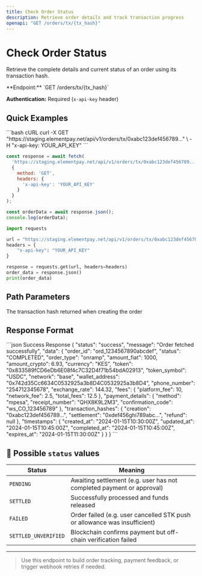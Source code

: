 ```yaml
---
title: Check Order Status
description: Retrieve order details and track transaction progress
openapi: "GET /orders/tx/{tx_hash}"
---
```


# Check Order Status

Retrieve the complete details and current status of an order using its transaction hash.

<Info>
**Endpoint:** `GET /orders/tx/{tx_hash}`

**Authentication:** Required (`x-api-key` header)
</Info>

## Quick Examples

<CodeGroup>
```bash cURL
curl -X GET "https://staging.elementpay.net/api/v1/orders/tx/0xabc123def456789..." \
  -H "x-api-key: YOUR_API_KEY"
```

```javascript JavaScript
const response = await fetch(
  'https://staging.elementpay.net/api/v1/orders/tx/0xabc123def456789...',
  {
    method: 'GET',
    headers: {
      'x-api-key': 'YOUR_API_KEY'
    }
  }
);

const orderData = await response.json();
console.log(orderData);
```

```python Python
import requests

url = "https://staging.elementpay.net/api/v1/orders/tx/0xabc123def456789..."
headers = {
    "x-api-key": "YOUR_API_KEY"
}

response = requests.get(url, headers=headers)
order_data = response.json()
print(order_data)
```
</CodeGroup>

## Path Parameters

<ParamField path="tx_hash" type="string" required>
  The transaction hash returned when creating the order
</ParamField>

## Response Format

<ResponseExample>
```json Success Response
{
  "status": "success",
  "message": "Order fetched successfully",
  "data": {
    "order_id": "ord_1234567890abcdef",
    "status": "COMPLETED",
    "order_type": "onramp",
    "amount_fiat": 1000,
    "amount_crypto": 6.93,
    "currency": "KES",
    "token": "0x833589fCD6eDb6E08f4c7C32D4f71b54bdA02913",
    "token_symbol": "USDC",
    "network": "base",
    "wallet_address": "0x742d35Cc6634C0532925a3b8D4C0532925a3b8D4",
    "phone_number": "254712345678",
    "exchange_rate": 144.32,
    "fees": {
      "platform_fee": 10,
      "network_fee": 2.5,
      "total_fees": 12.5
    },
    "payment_details": {
      "method": "mpesa",
      "receipt_number": "QHX8K9L2M3",
      "confirmation_code": "ws_CO_123456789"
    },
    "transaction_hashes": {
      "creation": "0xabc123def456789...",
      "settlement": "0xdef456ghi789abc...",
      "refund": null
    },
    "timestamps": {
      "created_at": "2024-01-15T10:30:00Z",
      "updated_at": "2024-01-15T10:45:00Z",
      "completed_at": "2024-01-15T10:45:00Z",
      "expires_at": "2024-01-15T11:30:00Z"
    }
  }
}
```
</ResponseExample>

## 📘 Possible `status` values
| Status              | Meaning                                                                 |
|---------------------|-------------------------------------------------------------------------|
| `PENDING`           | Awaiting settlement (e.g. user has not completed payment or approval)   |
| `SETTLED`           | Successfully processed and funds released                               |
| `FAILED`            | Order failed (e.g. user cancelled STK push or allowance was insufficient)|
| `SETTLED_UNVERIFIED`| Blockchain confirms payment but off-chain verification failed            |

---

> Use this endpoint to build order tracking, payment feedback, or trigger webhook retries if needed. 
